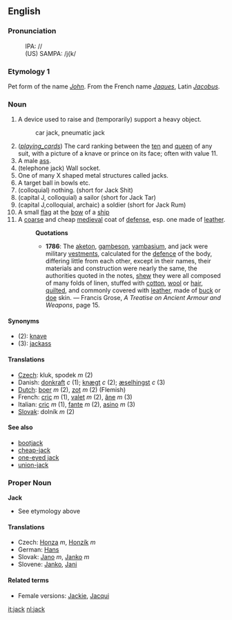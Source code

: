 ==English==
===Pronunciation===
:IPA: //
:(US) SAMPA: /j{k/

===Etymology 1===
Pet form of the name ''[[John]]''. From the French name ''[[Jaques]]'', Latin ''[[Jacobus]]''.
===Noun===
# A device used to raise and (temporarily) support a heavy object.
#:car jack, pneumatic jack
# (''[[playing_cards]]'') The card ranking between the [[ten]] and [[queen]] of any suit, with a picture of a knave or prince on its face; often with value 11.
# A male [[ass]].
# (telephone jack) Wall socket.
# One of many X shaped metal structures called jacks.
# A target ball in bowls etc.
# (colloquial) nothing. (short for Jack Shit)
# (capital J, colloquial) a sailor (short for Jack Tar)
# (capital J,colloquial, archaic) a soldier (short for Jack Rum)
# A small [[flag]] at the [[bow]] of a [[ship]]
# A [[coarse]] and cheap [[medieval]] coat of [[defense]], esp. one made of [[leather]].
#:'''Quotations'''
#:*'''1786''':  The [[aketon]], [[gambeson]], [[vambasium]], and jack were military [[vestment]]s, calculated for the [[defence]] of the body, differing little from each other, except in their names, their materials and construction were nearly the same, the authorities quoted in the notes, [[shew]] they were all composed of many folds of linen, stuffed with [[cotton]], [[wool]] or [[hair]], [[quilt]]ed, and commonly covered with [[leather]], made of [[buck]] or [[doe]] skin. &mdash; Francis Grose, ''A Treatise on Ancient Armour and Weapons'', page 15.
====Synonyms====
*(2): [[knave]]
*(3): [[jackass]]

====Translations====
*[[Czech]]: kluk, spodek  ''m'' (2)
*Danish: [[donkraft]] ''c'' (1); [[knægt]] ''c'' (2); [[æselhingst]] ''c'' (3)
*[[Dutch]]: [[boer]] ''m'' (2), [[zot]] ''m'' (2) (Flemish)
*French: [[cric#French|cric]] ''m'' (1), [[valet]] ''m'' (2), [[âne]] ''m'' (3)
*Italian: [[cric#Italian|cric]] ''m'' (1), [[fante]] ''m'' (2), [[asino]] ''m'' (3)
*[[Slovak]]: dolník ''m'' (2)

====See also====
*[[bootjack]]
*[[cheap-jack]]
*[[one-eyed jack]]
*[[union-jack]]

=== Proper Noun ===
'''Jack''' 
*See etymology above
==== Translations ====
*Czech: [[Honza]] ''m'', [[Honzík]] ''m''
*German: [[Hans]]
*Slovak: [[Jano#Slovak|Jano]] ''m'', [[Janko#Slovak|Janko]] ''m''
*Slovene: [[Janko]], [[Jani]]
====Related terms====
*Female versions: [[Jackie]], [[Jacqui]]

[[it:jack]]
[[nl:jack]]